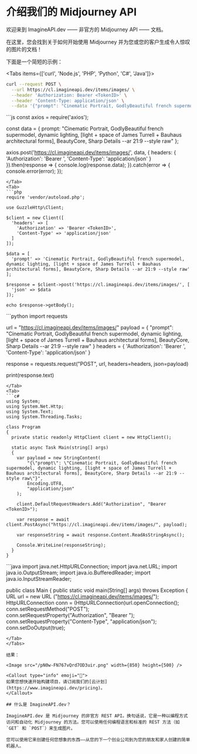 
# 介绍我们的 Midjourney API

欢迎来到 ImagineAPI.dev —— 非官方的 Midjourney API —— 文档。

在这里，您会找到关于如何开始使用 Midjourney 并为您或您的客户生成令人惊叹的图片的文档！

下面是一个简短的示例：

<Tabs items={['curl', 'Node.js', 'PHP', 'Python', 'C#', 'Java']}>
<Tab>
```sh
curl --request POST \
  --url https://cl.imagineapi.dev/items/images/ \
  --header 'Authorization: Bearer <TokenID>' \
  --header 'Content-Type: application/json' \
  --data '{"prompt": "Cinematic Portrait, GodlyBeautiful french supermodel, dynamic lighting, [light + space of James Turrell + Bauhaus architectural forms], BeautyCore, Sharp Details --ar 21:9 --style raw"}'
```
</Tab>
<Tab>
```js
const axios = require('axios');

const data = {
  prompt: "Cinematic Portrait, GodlyBeautiful french supermodel, dynamic lighting, [light + space of James Turrell + Bauhaus architectural forms], BeautyCore, Sharp Details --ar 21:9 --style raw"
};

axios.post('https://cl.imagineapi.dev/items/images/', data, {
  headers: {
    'Authorization': 'Bearer <TokenID>',
    'Content-Type': 'application/json'
  }
}).then(response => {
  console.log(response.data);
}).catch(error => {
  console.error(error);
});
```
</Tab>
<Tab>
```php
require 'vendor/autoload.php';

use GuzzleHttp\Client;

$client = new Client([
  'headers' => [
    'Authorization' => 'Bearer <TokenID>',
    'Content-Type' => 'application/json'
  ]
]);

$data = [
  'prompt' => 'Cinematic Portrait, GodlyBeautiful french supermodel, dynamic lighting, [light + space of James Turrell + Bauhaus architectural forms], BeautyCore, Sharp Details --ar 21:9 --style raw'
];

$response = $client->post('https://cl.imagineapi.dev/items/images/', [
  'json' => $data
]);

echo $response->getBody();
```
</Tab>
<Tab>
```python
import requests

url = "https://cl.imagineapi.dev/items/images/"
payload = {
  "prompt": "Cinematic Portrait, GodlyBeautiful french supermodel, dynamic lighting, [light + space of James Turrell + Bauhaus architectural forms], BeautyCore, Sharp Details --ar 21:9 --style raw"
}
headers = {
  'Authorization': 'Bearer <TokenID>',
  'Content-Type': 'application/json'
}

response = requests.request("POST", url, headers=headers, json=payload)

print(response.text)
```
</Tab>
<Tab>
```c#
using System;
using System.Net.Http;
using System.Text;
using System.Threading.Tasks;

class Program
{
  private static readonly HttpClient client = new HttpClient();

  static async Task Main(string[] args)
  {
    var payload = new StringContent(
        "{\"prompt\": \"Cinematic Portrait, GodlyBeautiful french supermodel, dynamic lighting, [light + space of James Turrell + Bauhaus architectural forms], BeautyCore, Sharp Details --ar 21:9 --style raw\"}",
        Encoding.UTF8,
        "application/json"
    );

    client.DefaultRequestHeaders.Add("Authorization", "Bearer <TokenID>");

    var response = await client.PostAsync("https://cl.imagineapi.dev/items/images/", payload);

    var responseString = await response.Content.ReadAsStringAsync();

    Console.WriteLine(responseString);
  }
}
```
</Tab>
<Tab>
```java
import java.net.HttpURLConnection;
import java.net.URL;
import java.io.OutputStream;
import java.io.BufferedReader;
import java.io.InputStreamReader;

public class Main {
  public static void main(String[] args) throws Exception {
    URL url = new URL ("https://cl.imagineapi.dev/items/images/");
    HttpURLConnection conn = (HttpURLConnection)url.openConnection();
    conn.setRequestMethod("POST");
    conn.setRequestProperty("Authorization", "Bearer <TokenID>");
    conn.setRequestProperty("Content-Type", "application/json");
    conn.setDoOutput(true);
```
</Tab>
</Tabs>

结果：

<Image src="/pN0w-FN767vQrd7OD3uir.png" width={850} height={500} />

<Callout type="info" emoji="🌆">
如果您想快速开始构建项目，请订阅我们的[云计划](https://www.imagineapi.dev/pricing)。
</Callout>

## 什么是 ImagineAPI.dev？

ImagineAPI.dev 是 Midjourney 的非官方 REST API。换句话说，它是一种以编程方式访问和自动化 Midjourney 的方法。您可以使用任何编程语言和标准的 REST 方法（如 `GET` 和 `POST`）来生成图片。

您可以使用它来创建任何您想象的东西——从您的下一个创业公司到为您的朋友和家人创建的简单机器人。
